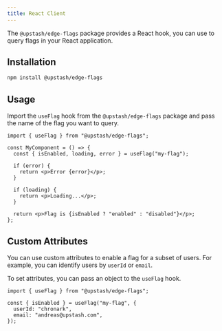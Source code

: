 ```yaml
---
title: React Client
---
```


The `@upstash/edge-flags` package provides a React hook, you can use to query
flags in your React application.

## Installation

```bash
npm install @upstash/edge-flags
```

## Usage

Import the `useFlag` hook from the `@upstash/edge-flags` package and pass the
name of the flag you want to query.

```tsx
import { useFlag } from "@upstash/edge-flags";

const MyComponent = () => {
  const { isEnabled, loading, error } = useFlag("my-flag");

  if (error) {
    return <p>Error {error}</p>;
  }

  if (loading) {
    return <p>Loading...</p>;
  }

  return <p>Flag is {isEnabled ? "enabled" : "disabled"}</p>;
};
```

## Custom Attributes

You can use custom attributes to enable a flag for a subset of users. For
example, you can identify users by `userId` or `email`.

To set attributes, you can pass an object to the `useFlag` hook.

```tsx
import { useFlag } from "@upstash/edge-flags";

const { isEnabled } = useFlag("my-flag", {
  userId: "chronark",
  email: "andreas@upstash.com",
});
```
